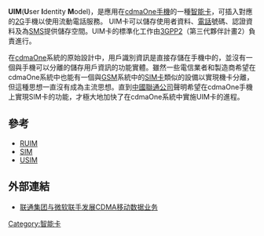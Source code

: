 '''UIM'''('''U'''ser '''I'''dentity '''M'''odel)，是應用在[[cdmaOne|cdmaOne]][[手機|手機]]的一種[[智能卡|智能卡]]，可插入對應的[[2G|2G]]手機以使用流動電話服務。
UIM卡可以儲存使用者資料、[[電話|電話]]號碼、認證資料及為[[短信|SMS]]提供儲存空間。UIM卡的標準化工作由[[3GPP2|3GPP2]]（第三代夥伴計畫2）負責進行。

在[[cdmaOne|cdmaOne]]系統的原始設計中，用戶識別資訊是直接存儲在手機中的，並沒有一個與手機可以分離的儲存用戶資訊的功能實體。雖然一些電信業者和製造商希望在cdmaOne系統中也能有一個與[[GSM|GSM]]系統中的[[SIM卡|SIM卡]]類似的設備以實現機卡分離，但這種思想一直沒有成為主流思想。直到[[中国联合通信有限公司|中國聯通公司]]聲明希望在cdmaOne手機上實現SIM卡的功能，才極大地加快了在cdmaOne系統中實施UIM卡的進程。

== 參考 ==
* [[RUIM|RUIM]]
* [[SIM|SIM]]
* [[USIM|USIM]]

== 外部連結 ==
*[http://www.chinaunicom.com.hk/tc/press/pressrelease/news.html?id=4365 联通集团与微软联手发展CDMA移动数据业务]{{Dead link}}
{{digital-tech-stub}}
[[Category:智能卡|Category:智能卡]]